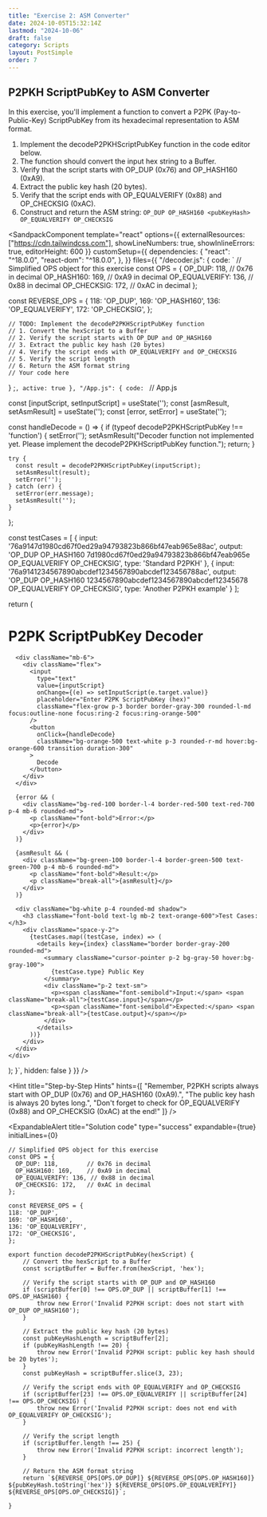 ```yaml
---
title: "Exercise 2: ASM Converter"
date: 2024-10-05T15:32:14Z
lastmod: "2024-10-06"
draft: false
category: Scripts
layout: PostSimple
order: 7
---
```


## P2PKH ScriptPubKey to ASM Converter

In this exercise, you'll implement a function to convert a P2PK (Pay-to-Public-Key) ScriptPubKey from its hexadecimal representation to ASM format.

1. Implement the decodeP2PKHScriptPubKey function in the code editor below.
2. The function should convert the input hex string to a Buffer.
3. Verify that the script starts with OP_DUP (0x76) and OP_HASH160 (0xA9).
4. Extract the public key hash (20 bytes).
5. Verify that the script ends with OP_EQUALVERIFY (0x88) and OP_CHECKSIG (0xAC).
6. Construct and return the ASM string: `OP_DUP OP_HASH160 <pubKeyHash> OP_EQUALVERIFY OP_CHECKSIG`

<SandpackComponent
        template="react"
        options={{
          externalResources: ["https://cdn.tailwindcss.com"],
          showLineNumbers: true,
          showInlineErrors: true,
          editorHeight: 600
        }}
        customSetup={{
          dependencies: {
            "react": "^18.0.0",
            "react-dom": "^18.0.0",
          },
        }}
        files={{
          "/decoder.js": {
            code: `
// Simplified OPS object for this exercise
const OPS = {
  OP_DUP: 118,        // 0x76 in decimal
  OP_HASH160: 169,    // 0xA9 in decimal
  OP_EQUALVERIFY: 136, // 0x88 in decimal
  OP_CHECKSIG: 172,   // 0xAC in decimal
};

const REVERSE_OPS = {
118: 'OP_DUP',
169: 'OP_HASH160',
136: 'OP_EQUALVERIFY',
172: 'OP_CHECKSIG',
};

    // TODO: Implement the decodeP2PKHScriptPubKey function
    // 1. Convert the hexScript to a Buffer
    // 2. Verify the script starts with OP_DUP and OP_HASH160
    // 3. Extract the public key hash (20 bytes)
    // 4. Verify the script ends with OP_EQUALVERIFY and OP_CHECKSIG
    // 5. Verify the script length
    // 6. Return the ASM format string
    // Your code here
}
;`,
            active: true
          },
          "/App.js": {
            code: `
// App.js

  const [inputScript, setInputScript] = useState('');
  const [asmResult, setAsmResult] = useState('');
  const [error, setError] = useState('');

const handleDecode = () => {
if (typeof decodeP2PKHScriptPubKey !== 'function') {
setError('');
setAsmResult("Decoder function not implemented yet. Please implement the decodeP2PKHScriptPubKey function.");
return;
}

    try {
      const result = decodeP2PKHScriptPubKey(inputScript);
      setAsmResult(result);
      setError('');
    } catch (err) {
      setError(err.message);
      setAsmResult('');
    }

};

const testCases = [
{
input: '76a9147d1980cd67f0ed29a94793823b866bf47eab965e88ac',
output: 'OP_DUP OP_HASH160 7d1980cd67f0ed29a94793823b866bf47eab965e OP_EQUALVERIFY OP_CHECKSIG',
type: 'Standard P2PKH'
},
{
input: '76a9141234567890abcdef1234567890abcdef123456788ac',
output: 'OP_DUP OP_HASH160 1234567890abcdef1234567890abcdef12345678 OP_EQUALVERIFY OP_CHECKSIG',
type: 'Another P2PKH example'
}
];

return (

<div className="max-w-3xl mx-auto p-6">
<h1 className="text-3xl font-bold mb-6 text-center text-orange-600">P2PK ScriptPubKey Decoder</h1>

      <div className="mb-6">
        <div className="flex">
          <input
            type="text"
            value={inputScript}
            onChange={(e) => setInputScript(e.target.value)}
            placeholder="Enter P2PK ScriptPubKey (hex)"
            className="flex-grow p-3 border border-gray-300 rounded-l-md focus:outline-none focus:ring-2 focus:ring-orange-500"
          />
          <button
            onClick={handleDecode}
            className="bg-orange-500 text-white p-3 rounded-r-md hover:bg-orange-600 transition duration-300"
          >
            Decode
          </button>
        </div>
      </div>

      {error && (
        <div className="bg-red-100 border-l-4 border-red-500 text-red-700 p-4 mb-6 rounded-md">
          <p className="font-bold">Error:</p>
          <p>{error}</p>
        </div>
      )}

      {asmResult && (
        <div className="bg-green-100 border-l-4 border-green-500 text-green-700 p-4 mb-6 rounded-md">
          <p className="font-bold">Result:</p>
          <p className="break-all">{asmResult}</p>
        </div>
      )}

      <div className="bg-white p-4 rounded-md shadow">
        <h3 className="font-bold text-lg mb-2 text-orange-600">Test Cases:</h3>
        <div className="space-y-2">
          {testCases.map((testCase, index) => (
            <details key={index} className="border border-gray-200 rounded-md">
              <summary className="cursor-pointer p-2 bg-gray-50 hover:bg-gray-100">
                {testCase.type} Public Key
              </summary>
              <div className="p-2 text-sm">
                <p><span className="font-semibold">Input:</span> <span className="break-all">{testCase.input}</span></p>
                <p><span className="font-semibold">Expected:</span> <span className="break-all">{testCase.output}</span></p>
              </div>
            </details>
          ))}
        </div>
      </div>
    </div>

);
}`,
hidden: false
}
}}
/>

<Hint
    title="Step-by-Step Hints"
    hints={[
        "Remember, P2PKH scripts always start with OP_DUP (0x76) and OP_HASH160 (0xA9).",
        "The public key hash is always 20 bytes long.",
        "Don't forget to check for OP_EQUALVERIFY (0x88) and OP_CHECKSIG (0xAC) at the end!"
    ]}
/>

<ExpandableAlert
  title="Solution code"
  type="success"
  expandable={true}
  initialLines={0}

>

```
// Simplified OPS object for this exercise
const OPS = {
  OP_DUP: 118,        // 0x76 in decimal
  OP_HASH160: 169,    // 0xA9 in decimal
  OP_EQUALVERIFY: 136, // 0x88 in decimal
  OP_CHECKSIG: 172,   // 0xAC in decimal
};

const REVERSE_OPS = {
118: 'OP_DUP',
169: 'OP_HASH160',
136: 'OP_EQUALVERIFY',
172: 'OP_CHECKSIG',
};

export function decodeP2PKHScriptPubKey(hexScript) {
    // Convert the hexScript to a Buffer
    const scriptBuffer = Buffer.from(hexScript, 'hex');

    // Verify the script starts with OP_DUP and OP_HASH160
    if (scriptBuffer[0] !== OPS.OP_DUP || scriptBuffer[1] !== OPS.OP_HASH160) {
        throw new Error('Invalid P2PKH script: does not start with OP_DUP OP_HASH160');
    }

    // Extract the public key hash (20 bytes)
    const pubKeyHashLength = scriptBuffer[2];
    if (pubKeyHashLength !== 20) {
        throw new Error('Invalid P2PKH script: public key hash should be 20 bytes');
    }
    const pubKeyHash = scriptBuffer.slice(3, 23);

    // Verify the script ends with OP_EQUALVERIFY and OP_CHECKSIG
    if (scriptBuffer[23] !== OPS.OP_EQUALVERIFY || scriptBuffer[24] !== OPS.OP_CHECKSIG) {
        throw new Error('Invalid P2PKH script: does not end with OP_EQUALVERIFY OP_CHECKSIG');
    }

    // Verify the script length
    if (scriptBuffer.length !== 25) {
        throw new Error('Invalid P2PKH script: incorrect length');
    }

    // Return the ASM format string
    return `${REVERSE_OPS[OPS.OP_DUP]} ${REVERSE_OPS[OPS.OP_HASH160]} ${pubKeyHash.toString('hex')} ${REVERSE_OPS[OPS.OP_EQUALVERIFY]} ${REVERSE_OPS[OPS.OP_CHECKSIG]}`;

}

```

</ExpandableAlert>

